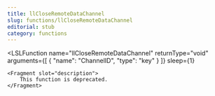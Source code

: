 ```yaml
---
title: llCloseRemoteDataChannel
slug: functions/llCloseRemoteDataChannel
editorial: stub
category: functions
---
```


<LSLFunction
	name="llCloseRemoteDataChannel"
	returnType="void"
	arguments={[
	{
		"name": "ChannelID",
		"type": "key"
	}
]}
	sleep={1}
>
	<Fragment slot="description">
		This function is deprecated.
	</Fragment>
</LSLFunction>
